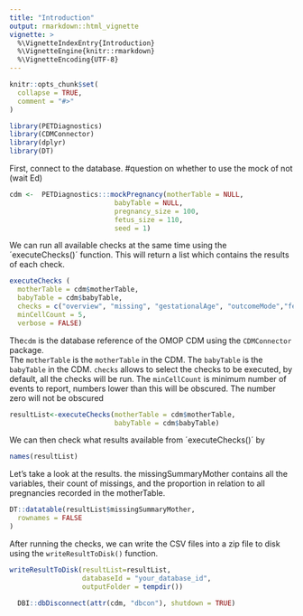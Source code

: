 ```yaml
---
title: "Introduction"
output: rmarkdown::html_vignette
vignette: >
  %\VignetteIndexEntry{Introduction}
  %\VignetteEngine{knitr::rmarkdown}
  %\VignetteEncoding{UTF-8}
---
```


```r
knitr::opts_chunk$set(
  collapse = TRUE,
  comment = "#>"
)
```

```r
library(PETDiagnostics)
library(CDMConnector)
library(dplyr)
library(DT)
```

First, connect to the database.
#question on whether to use the mock of not (wait Ed)

```r
cdm <-  PETDiagnostics:::mockPregnancy(motherTable = NULL,
                          babyTable = NULL,
                          pregnancy_size = 100,
                          fetus_size = 110,
                          seed = 1)
```

We can run all available checks at the same time using the ´executeChecks()´ function. This will return a list which contains the results of each check.


```r
executeChecks (
  motherTable = cdm$motherTable,  
  babyTable = cdm$babyTable,                  
  checks = c("overview", "missing", "gestationalAge", "outcomeMode","fetusesLiveborn","fetusid"),                       
  minCellCount = 5,
  verbose = FALSE)
```

The`cdm` is the database reference of the OMOP CDM using the `CDMConnector` package.    
The `motherTable` is the `motherTable` in the CDM.
The `babyTable` is the `babyTable` in the CDM.
`checks` allows to select the checks to be executed, by default, all the checks will be run.
The `minCellCount` is minimum number of events to report, numbers lower than this will be obscured. The number zero will not be obscured


```r
resultList<-executeChecks(motherTable = cdm$motherTable,               
                          babyTable = cdm$babyTable)
```

We can then check what results available from ´executeChecks()´ by
```r
names(resultList)
```

Let's take a look at the results. the missingSummaryMother contains all the variables, their count of missings, and the proportion in relation to all pregnancies recorded in the motherTable.


```r
DT::datatable(resultList$missingSummaryMother,
  rownames = FALSE
)
```


After running the checks, we can write the CSV files into a zip file to disk using the `writeResultToDisk()` function. 
```r
writeResultToDisk(resultList=resultList,
                  databaseId = "your_database_id", 
                  outputFolder = tempdir())
```


```r
  DBI::dbDisconnect(attr(cdm, "dbcon"), shutdown = TRUE)
```
